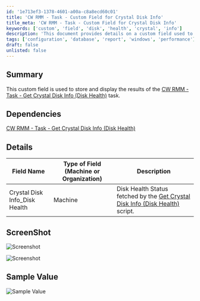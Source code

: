```yaml
---
id: '1e713ef3-1378-4601-a00a-c8a8ecd60c01'
title: 'CW RMM - Task - Custom Field for Crystal Disk Info'
title_meta: 'CW RMM - Task - Custom Field for Crystal Disk Info'
keywords: ['custom', 'field', 'disk', 'health', 'crystal', 'info']
description: 'This document provides details on a custom field used to store and display the results of the CW RMM Task for retrieving Crystal Disk Info, specifically focusing on disk health status. It includes dependencies, field descriptions, and sample values.'
tags: ['configuration', 'database', 'report', 'windows', 'performance']
draft: false
unlisted: false
---
```

## Summary

This custom field is used to store and display the results of the [CW RMM - Task - Get Crystal Disk Info (Disk Health)](https://proval.itglue.com/DOC-5078775-13549879) task.

## Dependencies

[CW RMM - Task - Get Crystal Disk Info (Disk Health)](https://proval.itglue.com/DOC-5078775-13549879)

## Details

| Field Name                         | Type of Field (Machine or Organization) | Description                                                                                     |
|------------------------------------|-----------------------------------------|-------------------------------------------------------------------------------------------------|
| Crystal Disk Info_Disk Health      | Machine                                 | Disk Health Status fetched by the [Get Crystal Disk Info (Disk Health)](https://proval.itglue.com/DOC-5078775-13549879) script. |

## ScreenShot

![Screenshot](../../../static/img/Crystal-Disk-Info_Disk-Health/image_1.png)

![Screenshot](../../../static/img/Crystal-Disk-Info_Disk-Health/image_2.png)

## Sample Value

![Sample Value](../../../static/img/Crystal-Disk-Info_Disk-Health/image_3.png)











